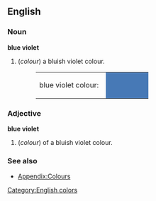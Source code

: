 ==English==

===Noun===
'''blue violet'''
#(''colour'') a bluish violet colour.
#:<table><tr><td>blue violet colour: &nbsp;</td><td bgcolor="#4779B6" width="80">&nbsp; </td></tr></table>

===Adjective===
'''blue violet'''
#(''colour'') of a bluish violet colour.

===See also===
*[[Wiktionary_Appendix:Colours|Appendix:Colours]]

[[Category:English colors]]